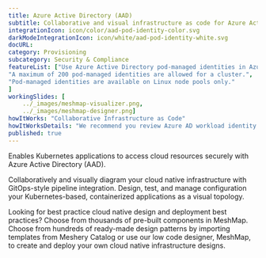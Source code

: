 ---
title: Azure Active Directory (AAD)  
subtitle: Collaborative and visual infrastructure as code for Azure Active Directory (AAD)
integrationIcon: icon/color/aad-pod-identity-color.svg
darkModeIntegrationIcon: icon/white/aad-pod-identity-white.svg
docURL: 
category: Provisioning
subcategory: Security & Compliance
featureList: ["Use Azure Active Directory pod-managed identities in Azure Kubernetes Service.",
"A maximum of 200 pod-managed identities are allowed for a cluster.",
"Pod-managed identities are available on Linux node pools only."
]
workingSlides: [
    ../_images/meshmap-visualizer.png,
    ../_images/meshmap-designer.png]
howItWorks: "Collaborative Infrastructure as Code"
howItWorksDetails: "We recommend you review Azure AD workload identity (preview). This authentication method replaces pod-managed identity (preview), which integrates with the Kubernetes native capabilities to federate with any external identity providers on behalf of the application."
published: true
---
<p>
    Enables Kubernetes applications to access cloud resources securely with Azure Active Directory (AAD).
</p>
<p>
    Collaboratively and visually diagram your cloud native infrastructure with GitOps-style pipeline integration. Design, test, and manage configuration your Kubernetes-based, containerized applications as a visual topology.
</p>
<p>
    Looking for best practice cloud native design and deployment best practices? Choose from thousands of pre-built components in MeshMap. Choose from hundreds of ready-made design patterns by importing templates from Meshery Catalog or use our low code designer, MeshMap, to create and deploy your own cloud native infrastructure designs.
</p>